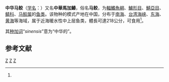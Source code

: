 {{Speciesbox
| status = DD
| status_system = IUCN3.1
| image = Scsin u0.gif
| taxon = Scomberomorus sinensis
| authority = [[贝尔纳·热尔曼·德·拉塞佩德|Lacepède]], 1800<ref name='id8204'>{{cite web| url =http://www.bioinfo.cn/db05/BjdwSpecies.php?action=view&id=8204| title =中华马鲛| work =中国动物物种编目数据库| publisher =中国科学院微生物研究所| author =中国科学院动物研究所| accessdate =2009-04-16| deadurl =yes| archiveurl =https://web.archive.org/web/20160305070258/http://www.bioinfo.cn/db05/BjdwSpecies.php?action=view&id=8204| archivedate =2016-03-05}}</ref>
| synonyms = *''Cybium cambodgiense''<br /><small>Durand, 1940</small>
*''Cybium chinense''<br /><small>Cuvier, 1832</small>
*''Cybium sinensis''<br /><small>Lacepède, 1800</small>
*''Scomber sinensis''<br /><small>Lacepède, 1800</small>
*''Scomberomorus cambodgiense''<br /><small>Durand, 1940</small>
*''Scomberomorus chinense''<br /><small>Cuvier, 1832</small>
}}

'''中华马鲛'''（[[学名|学名]]：{{lang|la|''Scomberomorus sinensis''}}）又名'''中華馬加鰆'''，俗名'''马鲛'''，为[[輻鰭魚綱|輻鰭魚綱]]、[[鱸形目|鱸形目]]、[[鯖亞目|鯖亞目]]、[[鲭科|鲭科]]、[[马鲛属|马鲛属]]的[[鱼类|鱼类]]。该物种的模式产地在中国，分布于[[南海|南海]]、[[台湾海峡|台湾海峡]]、[[东海|东海]]、[[黄海|黄海]]等海域，属于近海暖水性中上层鱼类，體長可達218公分，可食用<ref name='id8204'/>。

其[[种加词|种加词]]“''sinensis''”意为“中华的”。

== 参考文献 ==
{{reflist}}

{{Taxonbar|from=Q620209}}

[[Category:食用魚|Z]]
[[Category:马鲛属|Z]]
[[Category:1800年描述的鱼类|Z]]

{{Perciformes-stub}}